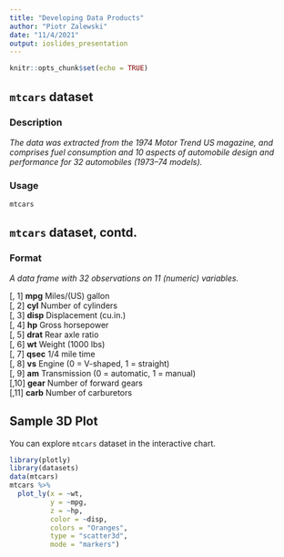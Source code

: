 ```yaml
---
title: "Developing Data Products"
author: "Piotr Zalewski"
date: "11/4/2021"
output: ioslides_presentation
---
```


```r
knitr::opts_chunk$set(echo = TRUE)
```

## `mtcars` dataset

### Description

*The data was extracted from the 1974 Motor Trend US magazine, and comprises fuel consumption and 10 aspects of automobile design and performance for 32 automobiles (1973–74 models).*  

### Usage

`mtcars`

## `mtcars` dataset, contd.

### Format

*A data frame with 32 observations on 11 (numeric) variables.*  

[, 1]	**mpg**	Miles/(US) gallon  
[, 2]	**cyl**	Number of cylinders  
[, 3]	**disp**	Displacement (cu.in.)  
[, 4]	**hp**	Gross horsepower  
[, 5]	**drat**	Rear axle ratio  
[, 6]	**wt**	Weight (1000 lbs)  
[, 7]	**qsec**	1/4 mile time  
[, 8]	**vs**	Engine (0 = V-shaped, 1 = straight)  
[, 9]	**am**	Transmission (0 = automatic, 1 = manual)  
[,10]	**gear**	Number of forward gears  
[,11]	**carb**	Number of carburetors  

## Sample 3D Plot

You can explore `mtcars` dataset in the interactive chart.  
```r
library(plotly)
library(datasets)
data(mtcars)
mtcars %>%
  plot_ly(x = ~wt,
          y = ~mpg,
          z = ~hp,
          color = ~disp,
          colors = "Oranges",
          type = "scatter3d",
          mode = "markers")
```
